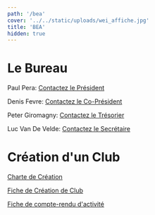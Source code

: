 ```yaml
---
path: '/bea'
cover: '../../static/uploads/wei_affiche.jpg'
title: 'BEA'
hidden: true
---
```


# Le Bureau

Paul Pera: [Contactez le Président](mailto:paul.pera@viacesi.fr)

Denis Fevre: [Contactez le Co-Président](mailto:denis.fevre@viacesi.fr)

Peter Giromagny: [Contactez le Trésorier](mailto:peter.giromagny@viacesi.fr)

Luc Van De Velde: [Contactez le Secrétaire](mailto:luc.vandevelde@viacesi.fr)

# Création d'un Club

<a href="../../static/uploads/Charte.docx" download>Charte de Création </a><br />

<a href="../../static/uploads/creation.docx" download>Fiche de Création de Club </a><br />

<a href="../../static/uploads/compte-rendu.docx" download>Fiche de compte-rendu d'activité </a><br />
